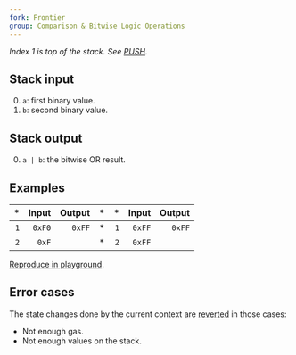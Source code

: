 ```yaml
---
fork: Frontier
group: Comparison & Bitwise Logic Operations
---
```


*Index 1 is top of the stack. See [PUSH](/#60).*

## Stack input

0. `a`: first binary value.
1. `b`: second binary value.

## Stack output

0. `a | b`: the bitwise OR result.

## Examples

| * | Input | Output | * | * | Input | Output |
|--:|------:|-------:|--:|--:|------:|-------:|
| `1` | `0xF0` | `0xFF` | * | `1` | `0xFF` | `0xFF` |
| `2` | `0xF` | | * | `2` | `0xFF` | |

[Reproduce in playground](/?unit=Wei&codeType=Mnemonic&code='z1~~0yORyyz2~F~FyOR'~yPUSH1%200xFz%2F%2F%20Example%20y%5Cn%01yz~_).

## Error cases

The state changes done by the current context are [reverted](#FD) in those cases:
- Not enough gas.
- Not enough values on the stack.
